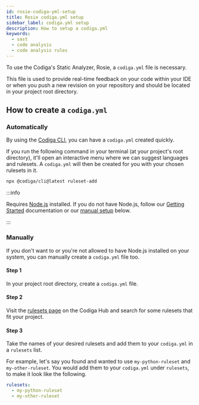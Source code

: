 ```yaml
---
id: rosie-codiga-yml-setup
title: Rosie codiga.yml setup
sidebar_label: codiga.yml setup
description: How to setup a codiga.yml
keywords:
  - sast
  - code analysis
  - code analysis rules
---
```


To use the Codiga's Static Analyzer, Rosie, a `codiga.yml` file is necessary.

This file is used to provide real-time feedback on your code within your IDE or when you push a new revision on your repository and should be located in your project root directory.

## How to create a `codiga.yml`

### Automatically

By using the [Codiga CLI](https://github.com/codiga/codiga-cli), you can have a `codiga.yml` created quickly.

If you run the following command in your terminal (at your project's root directory), it'll open an interactive menu where we can suggest languages and rulesets. A `codiga.yml` will then be created for you with your chosen rulesets in it.

```bash
npx @codiga/cli@latest ruleset-add
```

:::info

Requires [Node.js](https://nodejs.org/) installed. If you do not have Node.js, follow our [Getting Started](/docs/code-analysis/integration/cli/#getting-started) documentation or our [manual setup](#manually) below.

:::

### Manually

If you don't want to or you're not allowed to have Node.js installed on your system, you can manually create a `codiga.yml` file too.

#### Step 1

In your project root directory, create a `codiga.yml` file.

#### Step 2

Visit the [rulesets page](https://app.codiga.io/hub/rulesets) on the Codiga Hub and search for some rulesets that fit your project.

#### Step 3

Take the names of your desired rulesets and add them to your `codiga.yml` in a `rulesets` list.

For example, let's say you found and wanted to use `my-python-ruleset` and `my-other-ruleset`. You would add them to your `codiga.yml` under `rulesets`, to make it look like the following.

```yaml
rulesets:
  - my-python-ruleset
  - my-other-ruleset
```
